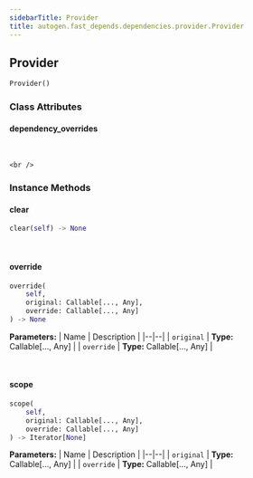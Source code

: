 ```yaml
---
sidebarTitle: Provider
title: autogen.fast_depends.dependencies.provider.Provider
---
```

<h2 id="autogen.fast_depends.dependencies.provider.Provider" class="doc doc-heading">
    <code class="doc-symbol doc-symbol-heading doc-symbol-class"></code>
    <span class="doc doc-object-name doc-class-name">Provider</span>
</h2>

```python
Provider()
```

    

### Class Attributes

<code class="doc-symbol doc-symbol-heading doc-symbol-attribute"></code>
#### dependency_overrides
<br />

    <br />

### Instance Methods

<code class="doc-symbol doc-symbol-heading doc-symbol-method"></code>
#### clear

```python
clear(self) -> None
```

    

<br />

<code class="doc-symbol doc-symbol-heading doc-symbol-method"></code>
#### override

```python
override(
    self,
    original: Callable[..., Any],
    override: Callable[..., Any]
) -> None
```

    

<b>Parameters:</b>
| Name | Description |
|--|--|
| `original` | **Type:** Callable[..., Any] |
| `override` | **Type:** Callable[..., Any] |

<br />

<code class="doc-symbol doc-symbol-heading doc-symbol-method"></code>
#### scope

```python
scope(
    self,
    original: Callable[..., Any],
    override: Callable[..., Any]
) -> Iterator[None]
```

    

<b>Parameters:</b>
| Name | Description |
|--|--|
| `original` | **Type:** Callable[..., Any] |
| `override` | **Type:** Callable[..., Any] |

<br />
